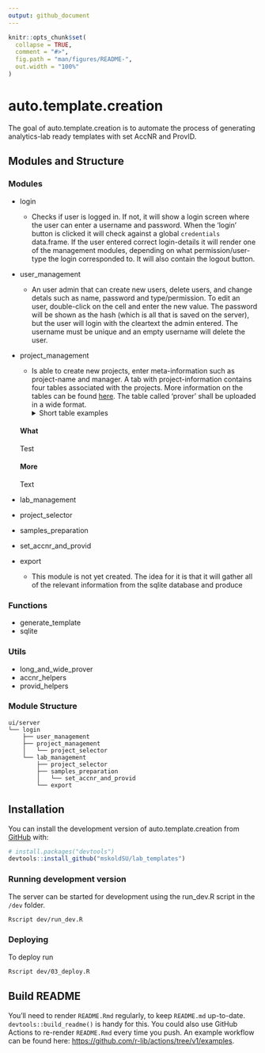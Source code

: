 ```yaml
---
output: github_document
---
```


<!-- README.md is generated from README.Rmd. Please edit that file -->

```r
knitr::opts_chunk$set(
  collapse = TRUE,
  comment = "#>",
  fig.path = "man/figures/README-",
  out.width = "100%"
)
```

# auto.template.creation

<!-- badges: start -->
<!-- badges: end -->

The goal of auto.template.creation is to automate the process of generating analytics-lab ready templates with set AccNR and ProvID.

## Modules and Structure

### Modules

* login
  - Checks if user is logged in. If not, it will show a login screen where the user can enter a username and password. When the 'login' button is clicked it will check against a global `credentials` data.frame. If the user entered correct login-details it will render one of the management modules, depending on what permission/user-type the login corresponded to. It will also contain the logout button.
* user_management
  - An user admin that can create new users, delete users, and change detals such as name, password and type/permission. To edit an user, double-click on the cell and enter the new value. The password will be shown as the hash (which is all that is saved on the server), but the user will login with the cleartext the admin entered. The username must be unique and an empty username will delete the user.
* project_management
  - Is able to create new projects, enter meta-information such as project-name and manager. A tab with project-information contains four tables associated with the projects. More information on the tables can be found  [here](https://github.com/mskoldSU/lab_templates/issues/4#issuecomment-1195653136). The table called 'prover' shall be uploaded in a wide format.
  <details>
  <summary>
  Short table examples
  </summary>
  
  #### What
  Test

  #### More
  Text
  </details>
* lab_management
* project_selector
* samples_preparation
* set\_accnr\_and\_provid
* export
  - This module is not yet created. The idea for it is that it will gather all of the relevant information from the sqlite database and produce

### Functions
* generate_template
* sqlite

### Utils
* long\_and\_wide\_prover
* accnr_helpers
* provid_helpers

### Module Structure

```
ui/server
└── login
    ├── user_management
    ├── project_management
    │   └── project_selector
    └── lab_management
        ├── project_selector
        ├── samples_preparation
        │   └── set_accnr_and_provid
        └── export
```

## Installation

You can install the development version of auto.template.creation from [GitHub](https://github.com/) with:

``` r
# install.packages("devtools")
devtools::install_github("mskoldSU/lab_templates")
```

### Running development version

The server can be started for development using the run_dev.R script in the `/dev` folder.
``` bash
Rscript dev/run_dev.R
```

### Deploying

To deploy run 
``` bash
Rscript dev/03_deploy.R
```

## Build README

You'll need to render `README.Rmd` regularly, to keep `README.md` up-to-date. `devtools::build_readme()` is handy for this. You could also use GitHub Actions to re-render `README.Rmd` every time you push. An example workflow can be found here: <https://github.com/r-lib/actions/tree/v1/examples>.
